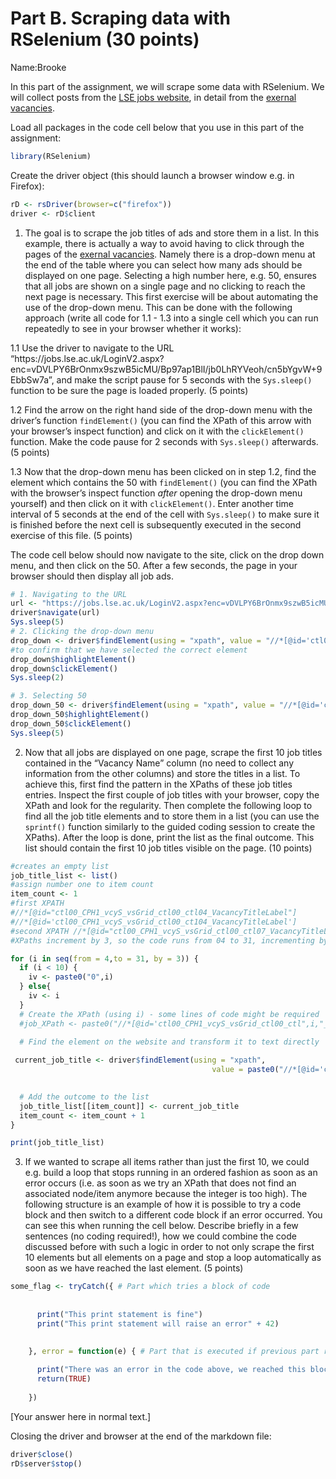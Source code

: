 # Part B. Scraping data with RSelenium (30 points)

Name:Brooke

In this part of the assignment, we will scrape some data with RSelenium. We will collect posts from the [LSE jobs website](https://jobs.lse.ac.uk/), in detail from the [exernal vacancies](https://jobs.lse.ac.uk/LoginV2.aspx?enc=vDVLPY6BrOnmx9szwB5icMU/Bp97ap1BlI/jb0LhRYVeoh/cn5bYgvW+9EbbSw7a).

Load all packages in the code cell below that you use in this part of the assignment:

```r
library(RSelenium)
```

Create the driver object (this should launch a browser window e.g. in Firefox):

```r
rD <- rsDriver(browser=c("firefox"))
driver <- rD$client
```

1. The goal is to scrape the job titles of ads and store them in a list. In this example, there is actually a way to avoid having to click through the pages of the [exernal vacancies](https://jobs.lse.ac.uk/LoginV2.aspx?enc=vDVLPY6BrOnmx9szwB5icMU/Bp97ap1BlI/jb0LhRYVeoh/cn5bYgvW+9EbbSw7a). Namely there is a drop-down menu at the end of the table where you can select how many ads should be displayed on one page. Selecting a high number here, e.g. 50, ensures that all jobs are shown on a single page and no clicking to reach the next page is necessary. This first exercise will be about automating the use of the drop-down menu. This can be done with the following approach (write all code for 1.1 - 1.3 into a single cell which you can run repeatedly to see in your browser whether it works):

1.1 Use the driver to navigate to the URL "https://jobs.lse.ac.uk/LoginV2.aspx?enc=vDVLPY6BrOnmx9szwB5icMU/Bp97ap1BlI/jb0LhRYVeoh/cn5bYgvW+9EbbSw7a", and make the script pause for 5 seconds with the `Sys.sleep()` function to be sure the page is loaded properly. (5 points)

1.2 Find the arrow on the right hand side of the drop-down menu with the driver's function `findElement()` (you can find the XPath of this arrow with your browser's inspect function) and click on it with the `clickElement()` function. Make the code pause for 2 seconds with `Sys.sleep()` afterwards. (5 points)

1.3 Now that the drop-down menu has been clicked on in step 1.2, find the element which contains the 50 with `findElement()` (you can find the XPath with the browser's inspect function _after_ opening the drop-down menu yourself) and then click on it with `clickElement()`. Enter another time interval of 5 seconds at the end of the cell with `Sys.sleep()` to make sure it is finished before the next cell is subsequently executed in the second exercise of this file. (5 points)

The code cell below should now navigate to the site, click on the drop down menu, and then click on the 50. After a few seconds, the page in your browser should then display all job ads.

```r

# 1. Navigating to the URL
url <- "https://jobs.lse.ac.uk/LoginV2.aspx?enc=vDVLPY6BrOnmx9szwB5icMU/Bp97ap1BlI/jb0LhRYVeoh/cn5bYgvW+9EbbSw7a"
driver$navigate(url)
Sys.sleep(5)
# 2. Clicking the drop-down menu
drop_down <- driver$findElement(using = "xpath", value = "//*[@id='ctl00_CPH1_vcyS_vsGrid_ctl00_ctl03_ctl01_PageSizeComboBox_Input']")
#to confirm that we have selected the correct element
drop_down$highlightElement()
drop_down$clickElement()
Sys.sleep(2)

# 3. Selecting 50
drop_down_50 <- driver$findElement(using = "xpath", value = "//*[@id='ctl00_CPH1_vcyS_vsGrid_ctl00_ctl03_ctl01_PageSizeComboBox_DropDown']/div/ul/li[4]")
drop_down_50$highlightElement()
drop_down_50$clickElement()
Sys.sleep(5)


```

2. Now that all jobs are displayed on one page, scrape the first 10 job titles contained in the "Vacancy Name" column (no need to collect any information from the other columns) and store the titles in a list. To achieve this, first find the pattern in the XPaths of these job titles entries. Inspect the first couple of job titles with your browser, copy the XPath and look for the regularity. Then complete the following loop to find all the job title elements and to store them in a list (you can use the `sprintf()` function similarly to the guided coding session to create the XPaths). After the loop is done, print the list as the final outcome. This list should contain the first 10 job titles visible on the page. (10 points)

```r
#creates an empty list
job_title_list <- list()
#assign number one to item count
item_count <- 1
#first XPATH 
#//*[@id="ctl00_CPH1_vcyS_vsGrid_ctl00_ctl04_VacancyTitleLabel"]
#//*[@id='ctl00_CPH1_vcyS_vsGrid_ctl00_ct104_VacancyTitleLabel']
#second XPATH //*[@id="ctl00_CPH1_vcyS_vsGrid_ctl00_ctl07_VacancyTitleLabel"]
#XPaths increment by 3, so the code runs from 04 to 31, incrementing by 3

for (i in seq(from = 4,to = 31, by = 3)) {
  if (i < 10) {
    iv <- paste0("0",i)
  } else{
    iv <- i
  }
  # Create the XPath (using i) - some lines of code might be required
  #job_XPath <- paste0("//*[@id='ctl00_CPH1_vcyS_vsGrid_ctl00_ctl",i,"_VacancyTitleLabel']")

  # Find the element on the website and transform it to text directly
  
 current_job_title <- driver$findElement(using = "xpath",
                                             value = paste0("//*[@id='ctl00_CPH1_vcyS_vsGrid_ctl00_ctl",iv,"_VacancyTitleLabel']"))$getElementText()[[1]]

  
  # Add the outcome to the list
  job_title_list[[item_count]] <- current_job_title
  item_count <- item_count + 1
}

print(job_title_list)

```

3. If we wanted to scrape all items rather than just the first 10, we could e.g. build a loop that stops running in an ordered fashion as soon as an error occurs (i.e. as soon as we try an XPath that does not find an associated node/item anymore because the integer is too high). The following structure is an example of how it is possible to try a code block and then switch to a different code block if an error occurred. You can see this when running the cell below. Describe briefly in a few sentences (no coding required!), how we could combine the code discussed before with such a logic in order to not only scrape the first 10 elements but all elements on a page and stop a loop automatically as soon as we have reached the last element. (5 points)

```r

some_flag <- tryCatch({ # Part which tries a block of code
    
     
      print("This print statement is fine")
      print("This print statement will raise an error" + 42)
     
   
    }, error = function(e) { # Part that is executed if previous part returned an error

      print("There was an error in the code above, we reached this block of code.")
      return(TRUE)
      
    })


```

[Your answer here in normal text.]


Closing the driver and browser at the end of the markdown file:

```r
driver$close()
rD$server$stop()
```

